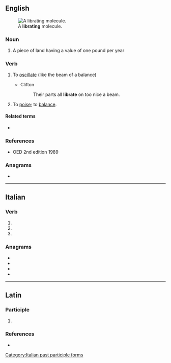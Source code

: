 ==English==
[[File:Libration.gif|thumb|A '''librating''' molecule.]]

===Noun===
{{en-noun}}

# {{lb|en|obsolete}} A piece of land having a value of one pound per year

===Verb===
{{en-verb|librat}}

# {{lb|en|intransitive}} To [[oscillate]] (like the beam of a balance)
#* Clifton
#*: Their parts all '''librate''' on too nice a beam.
# {{lb|en|transitive}} To [[poise]]; to [[balance]].

====Related terms====
* {{l|en|libration}}

===References===
* OED 2nd edition 1989

===Anagrams===
* {{anagrams|en|a=abeilrt|altbier|betrail|tablier|triable|trilabe}}

----

==Italian==

===Verb===
{{head|it|verb form}}

# {{inflection of|it|librarsi||2|p|pres|indc}}
# {{inflection of|it|librarsi||2|p|impr}}
# {{feminine plural of|it|librato}}

===Anagrams===
* {{l|it|blateri}}
* {{l|it|libertà}}
* {{l|it|ribalte}}
* {{l|it|tribale}}

[[Category:Italian past participle forms]]

----

==Latin==

===Participle===
{{la-part-form|lībrāte}}

# {{inflection of|la|lībrātus||voc|m|s}}

===References===
* {{R:L&S}}